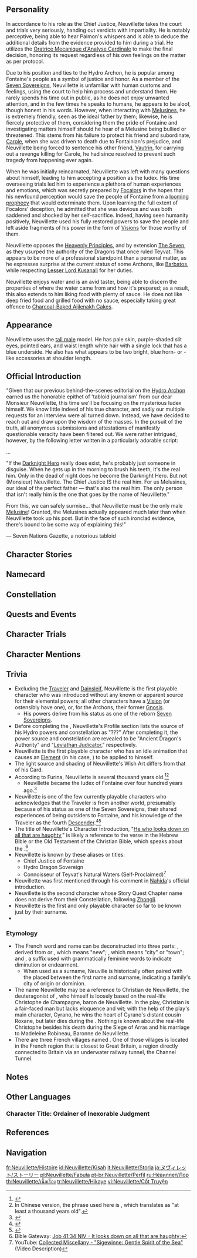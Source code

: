 {{CharacterTabs}}
{{Quote|You wouldn't exactly describe the Iudex of Fontaine as "approachable." It's hard to say whether it's just in his nature, or because he has secrets to hide.|Description from the Official Website<ref>Official Genshin Impact Website: [https://genshin.hoyoverse.com/en/character/Fontaine?char=3 Neuvillette]</ref>}}

==Personality==
{{Quote|The Chief Justice of Fontaine, known as the Iudex, is renowned for his unassailable impartiality.|In-game character attributes and profile page text}}
In accordance to his role as the Chief Justice, Neuvillette takes the court and trials very seriously, handing out verdicts with impartiality. He is notably perceptive, being able to hear Paimon's whispers and is able to deduce the additional details from the evidence provided to him during a trial. He utilizes the [[Oratrice Mecanique d'Analyse Cardinale]] to make the final decision, honoring its request regardless of his own feelings on the matter as per protocol.

Due to his position and ties to the Hydro Archon, he is popular among Fontaine's people as a symbol of justice and honor. As a member of the [[Seven Sovereigns]], Neuvillette is unfamiliar with human customs and feelings, using the court to help him process and understand them. He rarely spends his time out in public, as he does not enjoy unwanted attention, and in the few times he speaks to humans, he appears to be aloof, though honest in his words. However, when interacting with [[Melusine]]s, he is extremely friendly, seen as the ideal father by them; likewise, he is fiercely protective of them, considering them the pride of Fontaine and investigating matters himself should he hear of a Melusine being bullied or threatened. This stems from his failure to protect his friend and subordinate, [[Carole]], when she was driven to death due to Fontainian's prejudice, and Neuvillette being forced to sentence his other friend, [[Vautrin]], for carrying out a revenge killing for Carole, he had since resolved to prevent such tragedy from happening ever again.

When he was initially reincarnated, Neuvillette was left with many questions about himself, leading to him accepting a position as the Iudex. His time overseeing trials led him to experience a plethora of human experiences and emotions, which was secretly prepared by [[Focalors]] in the hopes that his newfound perception would save the people of Fontaine from a [[Prophecy of Fontaine|looming prophecy]] that would exterminate them. Upon learning the full extent of Focalors' deception, he admitted that she was devious and was both saddened and shocked by her self-sacrifice. Indeed, having seen humanity positively, Neuvillette used his fully restored powers to save the people and left aside fragments of his power in the form of [[Vision]]s for those worthy of them.

Neuvillette opposes the [[Heavenly Principles]], and by extension [[The Seven]], as they usurped the authority of the Dragons that once ruled Teyvat. This appears to be more of a professional standpoint than a personal matter, as he expresses surprise at the current status of some Archons, like [[Barbatos]], while respecting [[Lesser Lord Kusanali]] for her duties.

Neuvillette enjoys water and is an avid taster, being able to discern the properties of where the water came from and how it's prepared; as a result, this also extends to him liking food with plenty of sauce. He does not like deep fried food and grilled food with no sauce, especially taking great offence to [[Charcoal-Baked Ajilenakh Cake]]s.

==Appearance==
{{See also|Clear Adjudication}}
<!-- Keep appearance section short and concise. Limit to 3-4 sentences. Outfits should be described on the outfit pages. -->
Neuvillette uses the [[:Category:Tall Male Characters|tall male]] model. He has pale skin, purple-shaded slit eyes, pointed ears, and waist length white hair with a single lock that has a blue underside. He also has what appears to be two bright, blue horn- or {{w|Antenna (biology)|feeler}}-like accessories at shoulder length.

==Official Introduction==
<!-- Article from Hoyolab -->
{{Official Introduction
|title     = He who looks down on all that are haughty
|link      = https://www.hoyolab.com/article/20862664
|character = Neuvillette
}}
{{Quote|Someday, when [[Seven Sovereigns|they]] return, their true ordeal shall begin.|[[Xbalanque]], One Entombed With the Primal Fire}}
"Given that our previous behind-the-scenes editorial on the [[Focalors|Hydro Archon]] earned us the honorable epithet of 'tabloid journalism' from our dear Monsieur Neuvillette, this time we'll be focusing on the mysterious Iudex himself. We know little indeed of his true character, and sadly our multiple requests for an interview were all turned down. Instead, we have decided to reach out and draw upon the wisdom of the masses. In the pursuit of the truth, all anonymous submissions and attestations of manifestly questionable veracity have been filtered out. We were rather intrigued, however, by the following letter written in a particularly adorable script:

...

"If the [[Diluc|Darknight Hero]] really does exist, he's probably just someone in disguise. When he gets up in the morning to brush his teeth, it's the real him. Only in the dead of night does he become the Darknight Hero. But not (Monsieur) Neuvillette. The Chief Justice IS the real him. For us Melusines, our ideal of the perfect father — that's also the real him. The only person that isn't really him is the one that goes by the name of Neuvillette."

From this, we can safely surmise... that Neuvillette must be the only male [[Melusine]]! Granted, the Melusines actually appeared much later than when Neuvillette took up his post. But in the face of such ironclad evidence, there's bound to be some way of explaining this!"

— Seven Nations Gazette, a notorious tabloid

==Character Stories==
{{Character Story
|title1        = Character Details
|text1         = <p>Neuvillette is a solitary person.</p><!--
              --><p>Fontainians who have tried to get close to him have, without exception, been politely rejected. To this day, no one even knows his first name, since he has always asked that he be referred to by his last name.</p><!--
              --><p>He believes that close personal ties will lead to suspicions about the justness of one's judgments, while he must remain a symbol of absolute justice.</p><!--
              --><p>Of course, there will always be people who just won't give up. They will say, "Come now, Monsieur Neuvillette. Not everyone will stand trial, nor will you always have to remain in the judge's seat."</p><!--
              --><p>But is that really the case? If there is an answer in his heart, Neuvillette will not reveal it.</p><!--
              --><p>Given enough time, every river will overflow and flood. Every last Fontainian is guilty, with judgment and doom certain to one day fall upon them &mdash; this is neither metaphor nor rhetoric.</p><!--
              --><p>Yet, Neuvillette can share this fact with no one.</p><!--
              --><p>Truly, he is a lonesome person.</p>
|mention1      = 

|title2        = Character Story 1
|friendship2   = 2
|text2         = <p>Neuvillette is not known for his personal desires.</p><!--
              --><p>Curious members of the public and journalists are wont to seek high and low for him all across Fontaine when he is not sitting in the Chief Justice's seat of judgment. He may sit at a seat for specially invited guests during performances, appear by the shore when the skies are just on the cusp of weeping, or be standing within the shadows cast by the afternoon sun.</p><!--
              --><p>There was once a time when all believed that he was some kind of demon who existed solely to preside over trials and judge, forcing him to clarify that... Well, the gist of it was "to bear witness and judge is my great honor, but I am not a trial aficionado. Iudex is simply one of the hats I wear, and my time as a judge is but one phase of my life."</p><!--
              --><p>This successful clarification led him out of the frying pan, and into the fire, as they say &mdash; "Shocking News! Neuvillette Claims 'Iudex' to be 'Springboard' Post! Unspeakable Plans Next; Where Will His Ambition End?"</p><!--
              --><p>As for the new rumors, Neuvillette paid them no heed. Perhaps they were, in fact, right on the Mora, and he simply did not correct them out of principle? No one knows.</p><!--
              --><p>Neuvillette is also not much of a drinker, nor does he like [[Fonta]] &mdash; indeed, he has never even been known to have given any sincere praise to the local chefs' most renowned dishes. This has led people to suspect that his lack of consumptive desire might come down to him simply not having a sense of taste.</p><!--
              --><p>His response was to organize a water-tasting salon party, at which all were gobsmacked by the wide variety of flavors water from different regions could possess and floored by the Iudex's most refined tastes. Of course, the amount of authenticity present in such interactions cannot be known.</p><!--
              --><p>But whatever the case, Neuvillette really is devoid of selfish want.</p>
|mention2      = 

|title3        = Character Story 2
|friendship3   = 3
|text3         = <p>Neuvillette is a just person.</p><!--
              --><p>If not for that quality, he probably would not have been qualified to serve as the Iudex in the first place.</p><!--
              --><p>To the children, the job of the man in the judge's seat is nothing more than wearing a wig, maintaining order in the court, and being the [[Oratrice Mecanique d'Analyse Cardinale|Oratrice]]'s messenger pigeon. In truth, however, there are many administrative affairs that he must handle in private to keep the justice system up and running.</p><!--
              --><p>Due to certain historical and traditional legacies in Fontaine, the Iudex also has the right to prosecute, as well as the power to enforce the law in person. This was originally intended to make it easier to maintain law and order during chaotic times, but as the system became further refined, this rule, which represented the spirit of the pioneer far more than that of the law, became maintained only symbolically. When the Iudex investigates a case or serves as the prosecutor, they must recuse themselves as judge, and have someone else take the seat. And in the few instances where he has personally investigated cases, Neuvillette has unerringly followed this rule.</p><!--
              --><p>One thing to note is that he has been the only Iudex in the land for a very long time, so much so that people often speculate that he must have been given an unimaginably long life due to divine favor. As such, it is well that he is nothing if not fair-minded, or such an extensive term would surely lead to problems someday.</p><!--
              --><p>As to what he is precisely &mdash; a familiar of the [[Hydro Archon]], or a mysterious [[Hydro]] elemental creature, perhaps &mdash; there are a great many opinions, though Neuvillette has never once commented on such talk.</p><!--
              --><p>Indeed, he is a person most impartial.</p>
|mention3      = 

|title4        = Character Story 3
|friendship4   = 4
|quest4        = Masquerade of the Guilty
|text4         = <p>Due to a variety of reasons, Fontaine's legal codices retain all manner of odd articles from days past. Neuvillette himself contributed this clause: "A Melusine shall be addressed as 'she,' rather than 'it,' for they are people too."</p><!--
              --><p>This might look strange on its face, but the more one considers it, the more it makes sense. After all, Melusines have been found all over Fontaine since near-modern times, and fighting for equal rights for them beginning with terms of address sent a powerful signal.</p><!--
              --><p>Indeed, Fontainians have noticed that Neuvillette displays different amounts of warmth toward Melusines and humans. Most regard this as the understated goodness in his heart having found an outlet, becoming the love of a father.</p><!--
              --><p>Oddly enough, this one only gets stranger the more one knows about Neuvillette.</p><!--
              --><p>For he is the Hydro Dragon, and in this capacity, he regards Melusines as dependents and successors, and also as the finest example of a new sort of Hydro Vishap species. Yet he is also the destroyer of the present order, the one who shall judge all gods, and the foe of humanity. So why, then, did he secure human rights for the Melusines?</p><!--
              --><p>You alone could ask him this question, and this was his reply: "It wasn't up to me. Melusines simply prefer being around humans, that's all."</p>
|mention4      = 

|title5        = Character Story 4
|friendship5   = 5
|quest5        = Masquerade of the Guilty
|text5         = <p>Neuvillette has always favored rainy days over sunny ones, as the moisture-laden air helps him relax. However, it has been a long time since he last delighted in standing under the rain.</p><!--
              --><p>It seems that from the time he chose to walk alongside Fontaine, he began to play the role of a strictly law-abiding normal person. Of course, normal people would not walk through the rain without an umbrella, allowing the rain to drench their hair.</p><!--
              --><p>It is worth mentioning that the role of Chief Justice is as much his true self as the Hydro Dragon is his essence. Only the role of "normal human" is one he must play.</p><!--
              --><p>It was in their solitude and guilt that humans invented a god to judge them, and in their greed and guilt that they created a god to save them. And with that god no longer present, it falls to Neuvillette to fulfill such expectations.</p><!--
              --><p>He has pardoned humanity, and has regained his original form.</p><!--
              --><p>Now, he can finally walk in the rain and enjoy it.</p><!--
              --><p>Indeed, he did do exactly this, and standing in the rain, he gazed into the distance, reminiscing about that day, so long ago, when he had received that letter.</p><!--
              --><p>Yes, a letter had found its way to him by some unknown means. The name of the recipient had been left blank, with the text only addressing him bluntly as "you."</p><!--
              --><p>A special you. A unique you. Neuvillette was not opposed to such a manner, but neither did he approve of it. He felt, vaguely, that the powers-that-be of the present world had no real right to judge him so.</p><!--
              --><p>He knew that this letter had been written by the Archon [[Focalors]], who was inviting him to come and see Fontaine, claiming "I shall leave you a seat with the best view in the greatest theater."</p><!--
              --><p>Later, he would indeed come to receive that very seat &mdash; in the middle of the front row of the [[Opera Epiclese]] on the island known as [[Erinnyes]]. He would watch all manner of performances there, and the view was indeed excellent, just as Focalors had claimed.</p><!--
              --><p>What happened later was not made public knowledge. In all likelihood, the people had no way of understanding what it meant that the throne was shattered, or how the power of water was fully restored to its original owner. As to their being pardoned, and why they had to be forgiven in the first place, that was an even broader and more complex tale.</p><!--
              --><p>And thus did the curtain fall &mdash; Fontaine witnessed a happy ending to the greatest drama in history.</p><!--
              --><p>Or was it? A happy ending, that is. It was then that Neuvillette understood that the "seat" mentioned in the letter was not merely a chair in an opera house.</p><!--
              --><p>Focalors &mdash; or [[Furina]], he should say &mdash; had given up her seat in the audience, come onstage alone, and become the heroine of the drama.</p><!--
              --><p>There were only ever a fixed number of seats, and for one to sit down, was for another to depart. That letter had been an invitation, issued several centuries in advance.</p><!--
              --><p>Well, Hydro Dragon? How do you feel about becoming a member of the human audience?</p><!--
              --><p>Are you enjoying this human drama?</p>
|mention5      = Furina, Focalors

|title6        = Character Story 5
|friendship6   = 6
|quest6        = Masquerade of the Guilty
|text6         = <p>One as great as he should have no need for a [[constellation]] to shine over him. After all, "fate" is merely the manner in which the present ruler of this world plays with living beings.</p><!--
              --><p>Now that he has obtained one part of seven of the authority over the mortal realm, and reforged the throne and title of a "Fully Fledged [[Dragon]]," he is one strong enough to equal and rival "the [[Realm|human realm]]" and logic would dictate that he need not subscribe to this system known as "fate."</p><!--
              --><p>He can see, in the skies of destiny, how many stars contend with one another, creating a complicated, fragile world. He did not initially care much about such, for the puppet strings glossed as "[[Heavenly Principles|divine rules]]" would one day be burned away by the fires of judgment. But he too was taken in by certain pleasing rhetoric.</p><!--
              --><p>"In that case, why don't you just watch over the Fontainians? They were born from the [[Primordial Sea]], after all. That makes them part of this planet's native life, too, and a form of life that requires your care."</p><!--
              --><p>He would never admit that he himself had become quite fascinated with the joys and sorrows of humanity. Was it not so, he would argue, that humans find their gaze stolen by the ripples from falling raindrops in puddles? And could it not be, he would explain, that King [[Nibelung]] had been wrong, and that the [[Abyss|black void]] could only be opposed if all life were to band together as one?</p><!--
              --><p>Thus did he, in the end, come into his own "fate." The skies had left a special, ennobled place for him, one reserved for the overseers and those who could defy the world itself &mdash; that of [[Leviathan Judicator|his own reflection]].</p><!--
              --><p>&mdash;Of course, he was born in the form of a human. But why, then, is his constellation the image of the great leviathan? Well, this leads us to a more mundane explanation for the situation, one quite separate from grave matters of the world's fate:</p><!--
              --><p>As the one named "Neuvillette," he would often be roped by [[Melusines]] (especially [[Sigewinne]]) into a bit of astrology via [[The Steambird]]'s constellation columns or astrology guides from [[Sumeru]]. Would it really do, at that point, to tell them that he "didn't have a constellation" or that his own constellation was just "Neuvillette"?</p>
|mention6      = Heavenly Principles, Nibelung, Sigewinne

|title7        = A Fontainian Nursery Rhyme
|friendship7   = 4
|quest7        = Masquerade of the Guilty
|text7         = <p>"Hydro Dragon, Hydro Dragon, don't cry."</p><!--
              --><p>No one knows who composed this children's song, or when, but it has organically spread throughout Fontaine all the same. Neuvillette has been somewhat perplexed by this. No matter how much time he has spent with Fontainians or how much they've been through together, he still cannot quite put a finger on how people view the real him &mdash; or that is to say, the Hydro Dragon.</p><!--
              --><p>In addition to commanding the power of Hydro, the Hydro Dragon also had mastery over the sea that was the source of life. Before any outside life forms were ever created, all life on this planet traced its origins to the [[Primordial Sea]]. Indeed, those placid waters were worthy of the title of "birthing waters" or "amniotic fluid" given by those who came after. And the Hydro Dragon could, in turn, be regarded as this planet's original "God of Life."</p><!--
              --><p>Neuvillette knows all this, of course, just like he knows that all rivers meet again in the great ocean. These birthing waters might not be of any special importance to humans, but for Neuvillette, he can differentiate every drop, every minute memory. He still remembers the [[Heavenly Principles|foreign usurper]] appointing their own "[[Ruler of Life|God of Life]]" to order the living. He still remembers how the usurper had made "[[Egeria|her]]" to suppress the original vital force of this planet. And of course, he also knows how [[Egeria|"she"]] came to commit the original sin...</p><!--
              --><p>Having considered all this, Neuvillette decided, then, that whoever had penned that rhyme, as well as the Fontainians who came to believe in it, must not have known the Hydro Dragon all that well, considering that they thought the Hydro Dragon could cry. What did they take said Dragon for, some sort of bleeding heart who grieved for humans and the heavens alike?</p>
|mention7      = Egeria

|title8        = Vision
|friendship8   = 6
|quest8        = Masquerade of the Guilty
|text8         = <p>Neuvillette does not need a [[Vision]] to manipulate the elements. However, there were some things he learned only after regaining his complete form:</p><!--
              --><p>Severely wounded in the [[Great War of Vengeance|great war of vengeance]], [[Heavenly Principles|the usurper]] had their functions ruined, and could no longer use their absolute authority to suppress the original order of this world. To continue to subdue and control the resentments and loathing of the world, the usurper and one who came after created the [[Gnoses]] together. So it came to be that an order was made to be upheld, and thus did humans come to only possess these seven remembrances, and all fragments of the primordial were driven to devour each other.</p><!--
              --><p>From that day on, whenever a person's wishes reached the heavens, the [[The Seven|seven overseers of the material realm]] were duty-bound to grant them a gift. Though they might know nothing of who or what wish had stepped into the threshold of the sacred, the Seven Archons still had to impart a shattered shard of their mastery to that person. And when one so gifted completed their duty... the gift the gods would receive in return would be more abundant still.</p><!--
              --><p>Neuvillette obeys no edict from the heavens, but he does acknowledge human will. So he too set aside parts of himself, as like unto the dragon-treasure hoards of old, awaiting valiant humans to come and claim them.</p>
|mention8      = 
}}

==Namecard==
{{Namecard|Neuvillette: Surge}}

==Constellation==
{{Constellation Lore|Leviathan Judicator}}

==Quests and Events==
{{Quests and Events}}

==Character Trials==
{{Trials by Character}}

==Character Mentions==
{{Character Mentions|alias="Hydro Dragon Sovereign"}}
<!--
==Mail==
{{Mails by Category List|noheader=1}}
-->

==Trivia==
* Excluding the [[Traveler]] and [[Dainsleif]], Neuvillette is the first playable character who was introduced without any known or apparent source for their elemental powers; all other characters have a [[Vision]] (or ostensibly have one), or, for the Archons, their former [[Gnosis]].
** His powers derive from his status as one of the reborn [[Seven Sovereigns]].
* Before completing the {{Quest|Cataclysm's Quickening}}, Neuvillette's Profile section lists the source of his Hydro powers and constellation as "???" After completing it, the power source and constellation are revealed to be "Ancient Dragon's Authority" and "[[Leviathan Judicator]]," respectively.
* Neuvillette is the first playable character who has an idle animation that causes an [[Element]] (in his case, {{Color|[[Hydro]]}}) to be applied to himself.
* The light source and shading of Neuvillette's Wish Art differs from that of his Card.
* According to Furina, Neuvillette is several thousand years old.<ref>{{Ref/Quest|Hustle and Bustle|quote='''Furina:''' (If I remember correctly, he's already several thousands of years old...)}}</ref><ref group="Note">In Chinese version, the phrase used here is {{zh|至少上千岁了吧}}, which translates as "at least a thousand years old".</ref>
** Neuvillette became the Iudex of Fontaine over four hundred years ago.<ref>{{Ref/Quest|A Familiar Threat}}</ref>
* Neuvillette is one of the few currently playable characters who acknowledges that the Traveler is from another world, presumably because of his status as one of the Seven Sovereigns, their shared experiences of being outsiders to Fontaine, and his knowledge of the Traveler as the fourth [[Descender]].<ref name="Familiar">{{Ref/Quest|A Familiar Threat|archive=1}}</ref><ref>{{Ref/Quest|Finale}}</ref>
* The title of Neuvillette's Character Introduction, "[https://www.hoyolab.com/article/20862664 He who looks down on all that are haughty]," is likely a reference to the verse {{w|Book of Job|Job}} {{W|Job 41#God speaks more of Leviathan (41:12–34)|41:34}} in the Hebrew Bible or the Old Testament of the Christian Bible, which speaks about the {{W|Leviathan}}.<ref>Bible Gateway: [https://www.biblegateway.com/passage/?search=Job+41%3A34&version=NIV Job 41:34 NIV - It looks down on all that are haughty;]</ref>
* Neuvillette is known by these aliases or titles:
** Chief Justice of Fontaine
** Hydro Dragon Sovereign
** Connoisseur of Teyvat's Natural Waters (Self-Proclaimed)<ref>YouTube: [https://youtu.be/DVlhX5r02_4 Collected Miscellany - "Sigewinne: Gentle Spirit of the Sea"] (Video Description)</ref>
* Neuvillette was first mentioned through his comment in [[Nahida]]'s official introduction.
* Neuvillette is the second character whose Story Quest Chapter name does not derive from their Constellation, following [[Zhongli]].
* Neuvillette is the first and only playable character so far to be known just by their surname.
* {{Furnishing Mentions}}

===Etymology===
* The French word and name {{fr|Neuvillette}} can be deconstructed into three parts: {{fr|neu-}}, derived from {{fr|neuf}} or {{fr|neuve}}, which means "new"; {{fr|-ville-}}, which means "city" or "town"; and {{fr|-ette}}, a suffix used with grammatically feminine words to indicate diminution or endearment.
** When used as a surname, Neuville is historically often paired with the {{w|Nobiliary particle#France|nobiliary particle}} {{fr|de}} placed between the first name and surname, indicating a family's city of origin or dominion.
* The name Neuvillette may be a reference to Christian de Neuvillette, the deuteragonist of {{w|Cyrano de Bergerac (play)|''Cyrano de Bergerac''}}, who himself is loosely based on the real-life Christophe de Champagne, baron de Neuvillette. In the play, Christian is a fair-faced man but lacks eloquence and wit; with the help of the play's main character, Cyrano, he wins the heart of Cyrano's distant cousin Roxane, but later dies during the {{w|Siege of Arras (1640)|Siege of Arras}}. Nothing is known about the real-life Christophe besides his death during the Siege of Arras and his marriage to Madeleine Robineau, Baronne de Neuvillette.
* There are three French villages named {{w|Neuvillette}}. One of those villages is located in the French region that is closest to Great Britain, a region directly connected to Britain via an underwater railway tunnel, the Channel Tunnel.

==Notes==
{{Reflist|note=1}}

==Other Languages==
===Character Title: Ordainer of Inexorable Judgment===
{{Other Languages
|en       = Ordainer of Inexorable Judgment
|zhs      = 谕告的潮音
|zhs_rm   = Yùgào de Cháoyīn
|zht      = 諭告的潮音
|zht_rm   = Yùgào de Cháoyīn
|zh_tl    = Tidal Sound of Ordainment
|ja       = 告諭の潮騒
|ja_rm    = Kokuyu no Shiosai
|ja_tl    = Wave's Roar of Announcement
|ko       = 훈시<->의 파도 소리
|ko_tl    = Wave Sounds of Instruction
|es       = El Sentenciador de lo Inexorable
|es_tl    = The Sentencer of the Inexorable
|fr       = Ordonnateur du jugement inexorable
|fr_tl    = Ordainer of Inexorable Judgment
|ru       = Распорядитель неумолимого суда
|ru_tl    = Administrator of Inexorable Judgment
|th       = คลื่นประกาศิตพ้องชะตา
|th_rm    = 
|th_tl    = 
|vi       = Tiếng Sóng Phán Quyết
|vi_tl    = Wave's Sound of Judgment
|de       = Fäller des unerbittlichen Urteils
|de_tl    = Passer of Inexorable Judgment
|id       = Ordainer of Inexorable Judgment
|pt       = Ordenador das Marés
|pt_tl    = Ordainer of the Tides
|tr       = Kaçınılmaz Yargı
|tr_tl    = 
|it       = Sentenza ineluttabile
|it_tl    = Inescapable Sentence
}}

==References==
{{Reflist}}

==Navigation==
{{Character Navbox|Lore}}

[[fr:Neuvillette/Histoire]]
[[id:Neuvillette/Kisah]]
[[it:Neuvillette/Storia]]
[[ja:ヌヴィレット/ストーリー]]
[[pl:Neuvillette/Fabuła]]
[[pt-br:Neuvillette/Perfil]]
[[ru:Нёвиллет/Лор]]
[[th:Neuvillette/เนื้อเรื่อง]]
[[tr:Neuvillette/Hikaye]]
[[vi:Neuvillette/Cốt Truyện]]